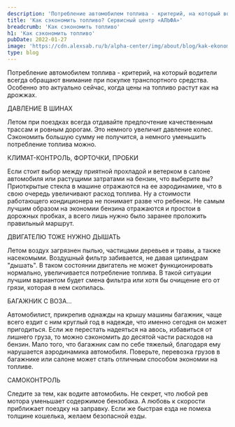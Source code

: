 ```yaml
---
description: 'Потребление автомобилем топлива - критерий, на который водители всегда обращают внимание при покупке транспортного средства. Особенно это актуально сейчас, когда цены на топливо растут как на дрожжах.'
title: 'Как сэкономить топливо? Сервисный центр «АЛЬФА»'
breadcrumb: 'Как сэкономить топливо'
h1: 'Как сэкономить топливо'
pubDate: 2022-01-27
image: 'https://cdn.alexsab.ru/b/alpha-center/img/about/blog/kak-ekonomit-toplivo/50fe839e0ccf5a36c417a760745552a2.webp'
type: blog
---
```

Потребление автомобилем топлива - критерий, на который водители всегда обращают внимание при покупке транспортного средства. Особенно это актуально сейчас, когда цены на топливо растут как на дрожжах.

ДАВЛЕНИЕ В ШИНАХ

Летом при поездках всегда отдавайте предпочтение качественным трассам и ровным дорогам. Это немного увеличит давление колес. Сэкономить большую сумму не получится, а немного уменьшить потребление топлива можно.

КЛИМАТ-КОНТРОЛЬ, ФОРТОЧКИ, ПРОБКИ

Если стоит выбор между приятной прохладой и ветерком в салоне автомобиля или растущими затратами на бензин, что выберите вы? Приоткрытые стекла в машине отражаются на ее аэродинамике, что в свою очередь увеличивают расход топлива. Ну а стоимости работающего кондиционера не понимает разве что ребенок. Не самым лучшим образом на экономии бензина отражаются и простои в дорожных пробках, а всего лишь нужно было заранее проложить правильный маршрут.

ДВИГАТЕЛЮ ТОЖЕ НУЖНО ДЫШАТЬ

Летом воздух загрязнен пылью, частицами деревьев и травы, а также насекомыми. Воздушный фильтр забивается, не давая цилиндрам "дышать". В таком состоянии двигатель не может функционировать нормально, увеличивается потребление топлива. В такой ситуации лучшим вариантом будет смена фильтра или хотя бы очищение его от грязи, которая в нем скопилась.

БАГАЖНИК С ВОЗА…

Автомобилист, прикрепив однажды на крышу машины багажник, чаще всего ездит с ним круглый год в надежде, что именно сегодня он может пригодиться. Если же перестать надеяться на авось, избавиться от лишнего груза, то можно сэкономить до десятой части расходов на бензин. Мало того, что багажник сам по себе тяжелый, благодаря ему нарушается аэродинамика автомобиля. Поверьте, перевозка грузов в багажнике или салоне может стать отличным способом экономии на топливе.

САМОКОНТРОЛЬ

Следите за тем, как водите автомобиль. Не секрет, что любой рев мотора уменьшает содержимое бензобака. А любовь к скорости приближает поездку на заправку. Если же быстрая езда не помеха толщине кошелька, желаем безопасной езды.